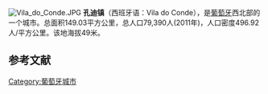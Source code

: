 [[File:Vila_do_Conde.JPG|right]]
'''孔迪镇'''（西班牙语：Vila do Conde），是[[葡萄牙|葡萄牙]]西北部的一个城市。总面积149.03平方公里，总人口79,390人(2011年)，人口密度496.92人/平方公里。该地海拔49米。


==参考文献==
{{reflist}}

{{Authority control}}
[[Category:葡萄牙城市|Category:葡萄牙城市]]